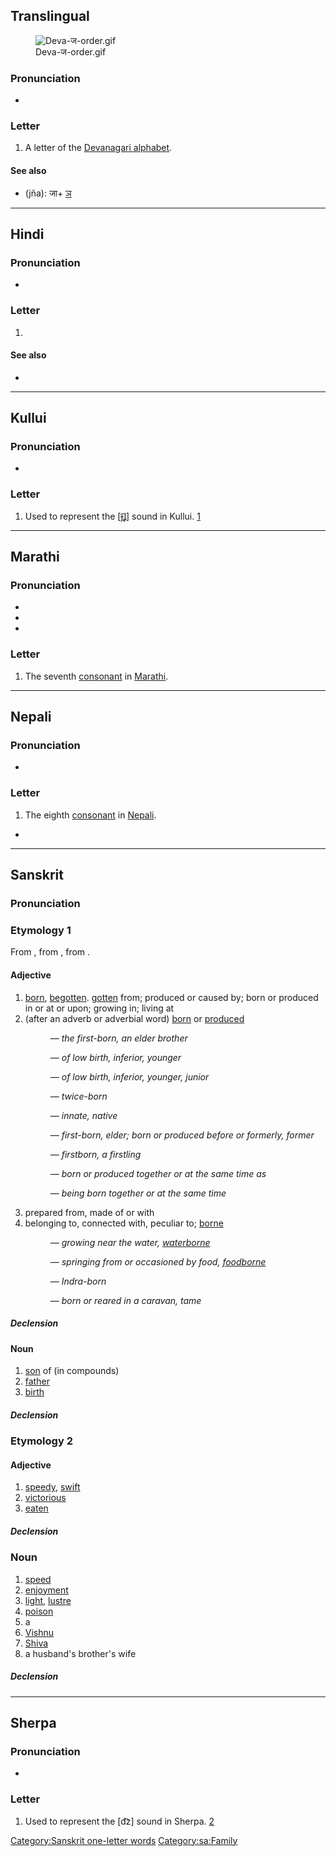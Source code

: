 {{also|ज़}}
{{character info}}
==Translingual==
[[File:Deva-ज-order.gif|thumb]]

===Pronunciation===
* {{IPA|mul|/d͡ʑə/|/d͡ʒə/|/d͡zə/}}

===Letter===
{{mul-Deva|ja}}

# A letter of the [[Devanagari alphabet]].

====See also====
* {{l|mul|ज्ञ}} (jña): जा+ [[ञ]]

----

==Hindi==

===Pronunciation===
* {{hi-IPA|ज.}}

===Letter===
{{head|hi|letter}}

# {{n-g|the eigth [[consonant]] in [[Hindi]]}}

====See also====
* {{list:Devanagari script letters/hi}}

----

==Kullui==

===Pronunciation===
* {{IPA|kfx|[ɟ͡ʝ]}}

===Letter===
{{head|kfx|letter|tr=j}}

# Used to represent the [ɟ͡ʝ] sound in Kullui. [https://omniglot.com/writing/kullui.htm]

----

==Marathi==

===Pronunciation===
* {{IPA|mr|/d͡ʑə/}}
* {{IPA|mr|/d͡zə/}}
* {{audio|mr|LL-Q1571 (mar)-नंदिनी रानडे-ज.wav|Audio}}

===Letter===
{{head|mr|letter}}

# The seventh [[consonant]] in [[Marathi]].

----

==Nepali==

===Pronunciation===
* {{ne-IPA}}

===Letter===
{{head|ne|letter}}

# The eighth [[consonant]] in [[Nepali]].

*

----

==Sanskrit==

===Pronunciation===
{{sa-IPA|a=1}}

===Etymology 1===
From {{inh|sa|inc-pro|*ȷ́ás}}, from {{inh|sa|iir-pro|*ȷ́ás}}, from {{der|sa|ine-pro|*ǵenh₁-||to give birth}}.

====Adjective====
{{sa-adj|tr=já}}

# [[born]], [[begotten]]. [[gotten]] from; produced or caused by; born or produced in or at or upon; growing in; living at
# (after an adverb or adverbial word) [[born]] or [[produced]]
#: {{m|sa|अग्रज|tr=ágra-ja}} — ''the first-born, an elder brother''
#: {{m|sa|अवरज|tr=ávara-já}} — ''of low birth, inferior, younger''
#: {{m|sa|अवरज|tr=éka-já}} — ''of low birth, inferior, younger, junior''
#: {{m|sa|द्विज|tr=dvi-já}} — ''twice-born''
#: {{m|sa|निज|tr=ni-já}} — ''innate, native''
#: {{m|sa|पूर्वज|tr=pū́rva-já}} — ''first-born, elder; born or produced before or formerly, former''
#: {{m|sa|प्रथमज|tr=prathamá-já}} — ''firstborn, a firstling''
#: {{m|sa|सहज|tr=sahá-já}} — ''born or produced together or at the same time as''
#: {{m|sa|साकंज|tr=sākaṃ-já}} — ''being born together or at the same time''
# prepared from, made of or with
# belonging to, connected with, peculiar to; [[borne]]
#: {{m|sa|अनूपज|tr=anūpá-ja}} — ''growing near the water, [[waterborne]]''
#: {{m|sa|अन्नज|tr=anna-ja}} — ''springing from or occasioned by food, [[foodborne]]''
#: {{m|sa|शक्रज|tr=śakrá-ja}} — ''Indra-born''
#: {{m|sa|सार्थज|tr=sā-rtha-ja}} — ''born or reared in a caravan, tame''

=====Declension=====
{{sa-decl-adj-mfn|já|jā́|já}}

====Noun====
{{sa-noun|tr=já|g=m}}

# [[son]] of (in compounds)
# [[father]]
# [[birth]]

=====Declension=====
{{sa-decl-noun-m|já}}

===Etymology 2===
{{rfe|sa}}

====Adjective====
{{sa-adj|tr=já}}

# [[speedy]], [[swift]]
# [[victorious]]
# [[eaten]]

=====Declension=====
{{sa-decl-adj-mfn|já|jā́|ja}}

===Noun===
{{sa-noun|tr=já|g=m}}

# [[speed]]
# [[enjoyment]]
# [[light]], [[lustre]]
# [[poison]]
# a {{m|sa|पिशाच||fiend, ogre, demon, imp, malevolent or devilish being}}
# [[Vishnu]]
# [[Shiva]]
# a husband's brother's wife

=====Declension=====
{{sa-decl-noun-m|já}}

[[Category:Sanskrit one-letter words]]
[[Category:sa:Family]]

----

==Sherpa==

===Pronunciation===
* {{IPA|mwr|[d͡z]}}

===Letter===
{{head|mwr|letter|tr=dz}}

# Used to represent the [d͡z] sound in Sherpa. [https://omniglot.com/writing/sherpa.htm]
